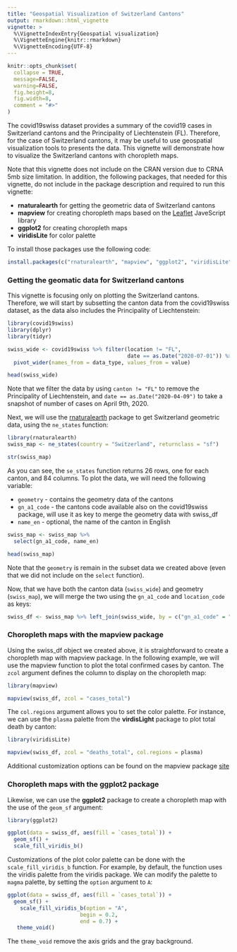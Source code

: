 ```yaml
---
title: "Geospatial Visualization of Switzerland Cantons"
output: rmarkdown::html_vignette
vignette: >
  %\VignetteIndexEntry{Geospatial visualization}
  %\VignetteEngine{knitr::rmarkdown}
  %\VignetteEncoding{UTF-8}
---
```


```r
knitr::opts_chunk$set(
  collapse = TRUE,
  message=FALSE, 
  warning=FALSE,
  fig.height=8, 
  fig.width=8,
  comment = "#>"
)
```

The covid19swiss dataset provides a summary of the covid19 cases in Switzerland cantons and the Principality of Liechtenstein (FL). Therefore, for the case of Switzerland cantons, it may be useful to use geospatial visualization tools to presents the data. This vignette will demonstrate how to visualize the Switzerland cantons with choropleth maps.

Note that this vignette does not include on the CRAN version due to CRNA 5mb size limitation. In addition, the following packages, that needed for this vignette, do not include in the package description and required to run this vignette:

* **rnaturalearth** for getting the geometric data of Switzerland cantons
* **mapview** for creating choropleth maps based on the [Leaflet](https://leafletjs.com/) JaveScript library
* **ggplot2**  for creating choropleth maps 
* **viridisLite** for color palette

To install those packages use the following code:

``` r
install.packages(c("rnaturalearth", "mapview", "ggplot2", "viridisLite"))
```
### Getting the geomatic data for Switzerland cantons

This vignette is focusing only on plotting the Switzerland cantons. Therefore, we will start by subsetting the canton data from the covid19swiss dataset, as the data also includes the Principality of Liechtenstein:


```r
library(covid19swiss)
library(dplyr)
library(tidyr)

swiss_wide <- covid19swiss %>% filter(location != "FL", 
                                      date == as.Date("2020-07-01")) %>%
  pivot_wider(names_from = data_type, values_from = value) 

head(swiss_wide)
```

Note that we filter the data by using `canton != "FL"` to remove the Principality of Liechtenstein, and `date == as.Date("2020-04-09")` to take a snapshot of number of cases on April 9th, 2020.

Next, we will use the [rnaturalearth](https://docs.ropensci.org/rnaturalearth/) package to get Switzerland geometric data, using the `ne_states` function:

```r
library(rnaturalearth)
swiss_map <- ne_states(country = "Switzerland", returnclass = "sf")

str(swiss_map)
```

As you can see, the `se_states` function returns 26 rows, one for each canton, and 84 columns. To plot the data, we will need the following variable:

* `geometry` - contains the geometry data of the cantons
* `gn_a1_code` - the cantons code available also on the covid19swiss package, will use it as key to merge the geometry data with swiss_df
* `name_en` - optional, the name of the canton in English

```r
swiss_map <- swiss_map %>% 
  select(gn_a1_code, name_en) 

head(swiss_map)
```

Note that the `geometry` is remain in the subset data we created above (even that we did not include on the `select` function).

Now, that we have both the canton data (`swiss_wide`) and geometry (`swiss_map`), we will merge the two using the `gn_a1_code` and `location_code` as keys:

```r
swiss_df <- swiss_map %>% left_join(swiss_wide, by = c("gn_a1_code" = "location_code"))
```

### Choropleth maps with the mapview package

Using the swiss_df object we created above, it is straightforward to create a choropleth map with mapview package. In the following example, we will use the mapview function to plot the total confirmed cases by canton. The `zcol` argument defines the column to display on the choropleth map:

```r
library(mapview)

mapview(swiss_df, zcol = "cases_total")
```

The `col.regions` argument allows you to set the color palette. For instance, we can use the `plasma` palette from the **virdisLight** package to plot total death by canton:

```r
library(viridisLite)

mapview(swiss_df, zcol = "deaths_total", col.regions = plasma)
```

Additional customization options can be found on the mapview package [site](https://r-spatial.github.io/mapview/index.html)

### Choropleth maps with the ggplot2 package

Likewise, we can use the **ggplot2** package to create a choropleth map with the use of the `geom_sf` argument:

```r
library(ggplot2)

ggplot(data = swiss_df, aes(fill = `cases_total`)) + 
  geom_sf() + 
  scale_fill_viridis_b()
```

Customizations of the plot color palette can be done with the `scale_fill_viridis_b` function. For example, by default, the function uses the viridis palette from the viridis package. We can modify the palette to `magma` palette, by setting the `option` argument to `A`:


```r
ggplot(data = swiss_df, aes(fill = `cases_total`)) + 
  geom_sf() + 
    scale_fill_viridis_b(option = "A",
                       begin = 0.2,
                       end = 0.7) + 
   theme_void()
```

The `theme_void` remove the axis grids and the gray background.
